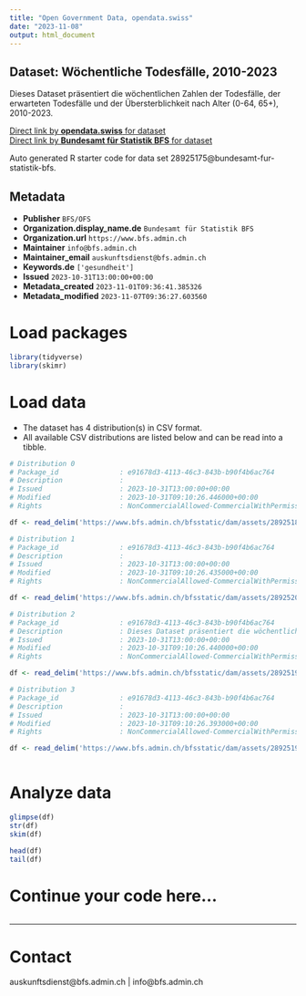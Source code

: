 ```yaml
---
title: "Open Government Data, opendata.swiss"
date: "2023-11-08"
output: html_document
---
```


## Dataset: Wöchentliche Todesfälle, 2010-2023

Dieses Dataset präsentiert die wöchentlichen Zahlen der Todesfälle, der erwarteten Todesfälle und der Übersterblichkeit nach Alter (0-64, 65+), 2010-2023.

[Direct link by **opendata.swiss** for dataset](https://opendata.swiss/de/dataset/wochentliche-todesfalle-2010-20231)<br>
[Direct link by **Bundesamt für Statistik BFS** for dataset](https://www.bfs.admin.ch/asset/de/ts-d-14.03.04.03-wr)

Auto generated R starter code for data set 28925175@bundesamt-fur-statistik-bfs.

## Metadata

- **Publisher** `BFS/OFS`
- **Organization.display_name.de** `Bundesamt für Statistik BFS`
- **Organization.url** `https://www.bfs.admin.ch`
- **Maintainer** `info@bfs.admin.ch`
- **Maintainer_email** `auskunftsdienst@bfs.admin.ch`
- **Keywords.de** `['gesundheit']`
- **Issued** `2023-10-31T13:00:00+00:00`
- **Metadata_created** `2023-11-01T09:36:41.385326`
- **Metadata_modified** `2023-11-07T09:36:27.603560`


# Load packages

```r

library(tidyverse)
library(skimr)

```

# Load data

-   The dataset has 4 distribution(s) in CSV format.
-   All available CSV distributions are listed below and can be read into a tibble.

```r

# Distribution 0
# Package_id               : e91678d3-4113-46c3-843b-b90f4b6ac764
# Description              : 
# Issued                   : 2023-10-31T13:00:00+00:00
# Modified                 : 2023-10-31T09:10:26.446000+00:00
# Rights                   : NonCommercialAllowed-CommercialWithPermission-ReferenceRequired

df <- read_delim('https://www.bfs.admin.ch/bfsstatic/dam/assets/28925189/master')

# Distribution 1
# Package_id               : e91678d3-4113-46c3-843b-b90f4b6ac764
# Description              : 
# Issued                   : 2023-10-31T13:00:00+00:00
# Modified                 : 2023-10-31T09:10:26.435000+00:00
# Rights                   : NonCommercialAllowed-CommercialWithPermission-ReferenceRequired

df <- read_delim('https://www.bfs.admin.ch/bfsstatic/dam/assets/28925203/master')

# Distribution 2
# Package_id               : e91678d3-4113-46c3-843b-b90f4b6ac764
# Description              : Dieses Dataset präsentiert die wöchentlichen Zahlen der Todesfälle, der erwarteten Todesfälle und der Übersterblichkeit nach Alter (0-64, 65+), 2010-2023.
# Issued                   : 2023-10-31T13:00:00+00:00
# Modified                 : 2023-10-31T09:10:26.440000+00:00
# Rights                   : NonCommercialAllowed-CommercialWithPermission-ReferenceRequired

df <- read_delim('https://www.bfs.admin.ch/bfsstatic/dam/assets/28925198/master')

# Distribution 3
# Package_id               : e91678d3-4113-46c3-843b-b90f4b6ac764
# Description              : 
# Issued                   : 2023-10-31T13:00:00+00:00
# Modified                 : 2023-10-31T09:10:26.393000+00:00
# Rights                   : NonCommercialAllowed-CommercialWithPermission-ReferenceRequired

df <- read_delim('https://www.bfs.admin.ch/bfsstatic/dam/assets/28925193/master')



```

# Analyze data

```r

glimpse(df)
str(df)
skim(df)

head(df)
tail(df)

```

# Continue your code here...

```r

```

------------------------------------------------------------------------

# Contact

auskunftsdienst@bfs.admin.ch | info@bfs.admin.ch
